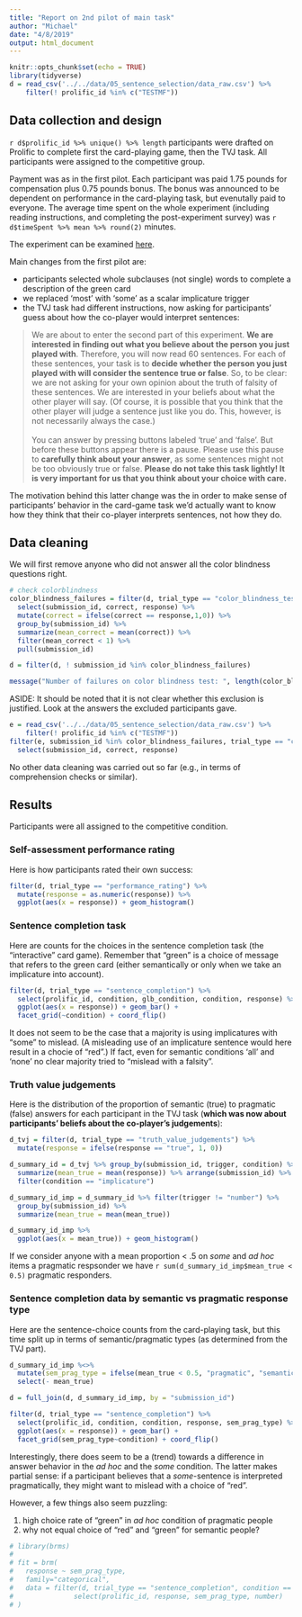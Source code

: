 ```yaml
---
title: "Report on 2nd pilot of main task"
author: "Michael"
date: "4/8/2019"
output: html_document
---
```


```r
knitr::opts_chunk$set(echo = TRUE)
library(tidyverse)
d = read_csv('../../data/05_sentence_selection/data_raw.csv') %>% 
    filter(! prolific_id %in% c("TESTMF"))
```

## Data collection and design

`r d$prolific_id %>% unique() %>% length` participants were drafted on Prolific to complete first the card-playing game, then the TVJ task. All participants were assigned to the competitive group.

Payment was as in the first pilot. Each participant was paid 1.75 pounds for compensation plus 0.75 pounds bonus. The bonus was announced to be dependent on performance in the card-playing task, but evenutally paid to everyone. The average time spent on the whole experiment (including reading instructions, and completing the post-experiment survey) was `r d$timeSpent %>% mean %>% round(2)` minutes.

The experiment can be examined [here](https://michael-franke.github.io/misleading_with_underinfo/experiments/05_sentence_selection/index.html).

Main changes from the first pilot are:

- participants selected whole subclauses (not single) words to complete a description of the green card
- we replaced 'most' with 'some' as a scalar implicature trigger
- the TVJ task had different instructions, now asking for participants' guess about how the co-player would interpret sentences:

> We are about to enter the second part of this experiment. <strong>We are interested in finding out what you believe about the person you just played with</strong>. Therefore, you will now read 60 sentences. For each of these sentences, your task is to <strong>decide whether the person you just played with will consider the sentence true or false</strong>. So, to be clear: we are not asking for your own opinion about the truth of falsity of these sentences. We are interested in your beliefs about what the other player will say. (Of course, it is possible that you think that the other player will judge a sentence just like you do. This, however, is not necessarily always the case.) <br><br> You can answer by pressing buttons labeled 'true' and 'false'. But before these buttons appear there is a pause. Please use this pause to <strong>carefully think about your answer</strong>, as some sentences might not be too obviously true or false. <strong>Please do not take this task lightly! It is very important for us that you think about your choice with care.</strong>

The motivation behind this latter change was the in order to make sense of participants' behavior in the card-game task we'd actually want to know how they think that their co-player interprets sentences, not how they do.

## Data cleaning

We will first remove anyone who did not answer all the color blindness questions right.

```r
# check colorblindness
color_blindness_failures = filter(d, trial_type == "color_blindness_test") %>%
  select(submission_id, correct, response) %>% 
  mutate(correct = ifelse(correct == response,1,0)) %>% 
  group_by(submission_id) %>% 
  summarize(mean_correct = mean(correct)) %>% 
  filter(mean_correct < 1) %>% 
  pull(submission_id)

d = filter(d, ! submission_id %in% color_blindness_failures)

message("Number of failures on color blindness test: ", length(color_blindness_failures))
```

ASIDE: It should be noted that it is not clear whether this exclusion is justified. Look at the answers the excluded participants gave.

```r
e = read_csv('../../data/05_sentence_selection/data_raw.csv') %>% 
    filter(! prolific_id %in% c("TESTMF"))
filter(e, submission_id %in% color_blindness_failures, trial_type == "color_blindness_test") %>% 
  select(submission_id, correct, response)
```

No other data cleaning was carried out so far (e.g., in terms of comprehension checks or similar).

## Results

Participants were all assigned to the competitive condition.

### Self-assessment performance rating

Here is how participants rated their own success:

```r
filter(d, trial_type == "performance_rating") %>% 
  mutate(response = as.numeric(response)) %>% 
  ggplot(aes(x = response)) + geom_histogram()
```

### Sentence completion task

Here are counts for the choices in the sentence completion task (the "interactive" card game). Remember that "green" is a choice of message that refers to the green card (either semantically or only when we take an implicature into account).

```r
filter(d, trial_type == "sentence_completion") %>% 
  select(prolific_id, condition, glb_condition, condition, response) %>% 
  ggplot(aes(x = response)) + geom_bar() +
  facet_grid(~condition) + coord_flip()
```

It does not seem to be the case that a majority is using implicatures with "some" to mislead. (A misleading use of an implicature sentence would here result in a chocie of "red".) If fact, even for semantic conditions 'all' and 'none' no clear majority tried to "mislead with a falsity".

### Truth value judgements

Here is the distribution of the proportion of semantic (true) to pragmatic (false) answers for each participant in the TVJ task (**which was now about participants' beliefs about the co-player's judgements**):

```r
d_tvj = filter(d, trial_type == "truth_value_judgements") %>% 
  mutate(response = ifelse(response == "true", 1, 0))

d_summary_id = d_tvj %>% group_by(submission_id, trigger, condition) %>% 
  summarize(mean_true = mean(response)) %>% arrange(submission_id) %>% 
  filter(condition == "implicature") 

d_summary_id_imp = d_summary_id %>% filter(trigger != "number") %>% 
  group_by(submission_id) %>% 
  summarize(mean_true = mean(mean_true)) 

d_summary_id_imp %>% 
  ggplot(aes(x = mean_true)) + geom_histogram()
```

If we consider anyone with a mean proportion < .5 on *some* and *ad hoc* items a pragmatic respsonder we have `r sum(d_summary_id_imp$mean_true < 0.5)` pragmatic responders.

### Sentence completion data by semantic vs pragmatic response type

Here are the sentence-choice counts from the card-playing task, but this time split up in terms of semantic/pragmatic types (as determined from the TVJ part). 

```r
d_summary_id_imp %<>% 
  mutate(sem_prag_type = ifelse(mean_true < 0.5, "pragmatic", "semantic")) %>% 
  select(- mean_true)

d = full_join(d, d_summary_id_imp, by = "submission_id")

filter(d, trial_type == "sentence_completion") %>% 
  select(prolific_id, condition, condition, response, sem_prag_type) %>% 
  ggplot(aes(x = response)) + geom_bar() +
  facet_grid(sem_prag_type~condition) + coord_flip()
```

Interestingly, there does seem to be a (trend) towards a difference in answer behavior in the *ad hoc* and the *some* condition. The latter makes partial sense: if a participant believes that a *some*-sentence is interpreted pragmatically, they might want to mislead with a choice of "red".

However, a few things also seem puzzling:

1. high choice rate of "green" in *ad hoc* condition of pragmatic people
2. why not equal choice of "red" and "green" for semantic people?

```r
# library(brms)
# 
# fit = brm(
#   response ~ sem_prag_type,  
#   family="categorical",
#   data = filter(d, trial_type == "sentence_completion", condition == c("some")) %>% 
#               select(prolific_id, response, sem_prag_type, number) 
# )



```


